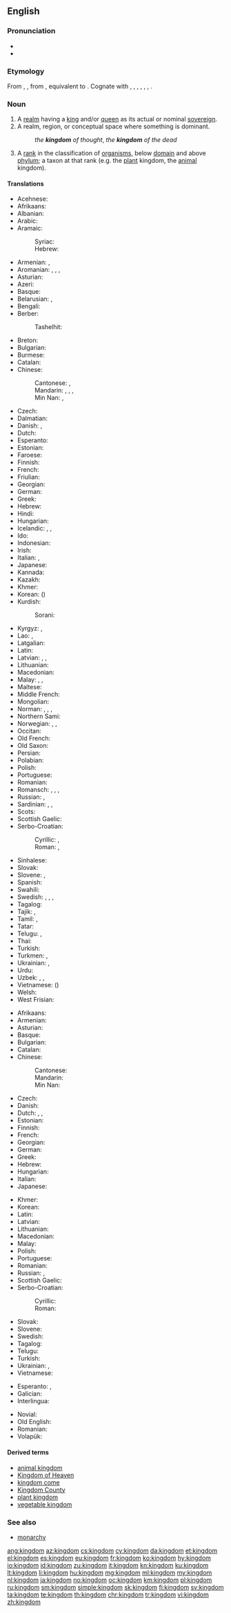 ==English==
{{wikipedia|mul=monarchy|kingdom (biology)}}

===Pronunciation===
* {{IPA|/ˈkɪŋdəm/|lang=en}}
* {{audio|en-us-kingdom.ogg|Audio (US)|lang=en}}

===Etymology===
From {{etyl|enm|en}} {{m|enm|kingdom}}, {{m|enm|kyngdom}}, from {{etyl|ang|en}} {{m|ang|cyningdōm}}, equivalent to {{suffix|king|dom|lang=en}}. Cognate with {{etyl|sco|-}} {{m|sco|kingdom}}, {{etyl|fy|-}} {{m|fy|keuningdom}}, {{etyl|nl|-}} {{m|nl|koningdom}}, {{etyl|de|-}} {{m|de|Königtum}}, {{etyl|da|-}} {{m|da|kongedømme}}, {{etyl|sv|-}} {{m|sv|kungadöme}}, {{etyl|is|-}} {{m|is|konungdómur}}.

===Noun===
{{en-noun}}

# A [[realm]] having a [[king]] and/or [[queen]] as its actual or nominal [[sovereign]].
# A realm, region, or conceptual space where something is dominant.
#: ''the '''kingdom''' of thought'', ''the '''kingdom''' of the dead''
# {{label|en|taxonomy}} A [[rank]] in the classification of [[organism]]s, below [[domain]] and above [[phylum]]; a taxon at that rank (e.g. the [[plant]] kingdom, the [[animal]] kingdom).

====Translations====
{{trans-top|nation having as supreme ruler a king and/or queen}}
* Acehnese: {{t|ace|keurajeuën}}
* Afrikaans: {{t|af|koninkryk}}
* Albanian: {{t+|sq|mbretëri|f}}
* Arabic: {{t|ar|مَمْلَكَة|f}}
* Aramaic:
*: Syriac: {{t|arc|ܡܠܟܘܬܐ|f|tr=malkūtā’|sc=Syrc}}
*: Hebrew: {{t|arc|מלכותא|f|tr=malkūtā’|sc=Hebr}}
* Armenian: {{t+|hy|թագավորություն}}, {{t|hy|արքայություն}}
* Aromanian: {{t|rup|vãsilii|f}}, {{t|rup|amirãrilji|f}}, {{t|rup|duvleti|f}}, {{t|rup|crat|n}}
* Asturian: {{t|ast|reinu|m}}
* Azeri: {{t+|az|krallıq}}
* Basque: {{t|eu|erreinu}}
* Belarusian: {{t|be|карале́ўства|n|sc=Cyrl}}, {{t|be|ца́рства|n|sc=Cyrl}}
* Bengali: {{t|bn|রাজ্য|tr=rajyô|sc=Beng}}
* Berber:
*: Tashelhit: {{t|shi|tagldit|f}}
* Breton: {{t+|br|rouantelezh|f}}
* Bulgarian: {{t|bg|кра́лство|n|sc=Cyrl}}
* Burmese: {{t|my|နိုင်ငံတော်သည်|sc=Mymr}}
* Catalan: {{t|ca|regne|m}}
* Chinese:
*: Cantonese: {{t|yue|王國|sc=Hani}}, {{t|yue|王国|tr=wong4 gwok3|sc=Hani}}
*: Mandarin: {{t+|cmn|王國|sc=Hani}}, {{t+|cmn|王国|tr=wángguó|sc=Hani}}, {{t+|cmn|君主國|sc=Hani}}, {{t+|cmn|君主国|tr=jūnzhǔguó|sc=Hani}}
*: Min Nan: {{t+|nan|王國|sc=Hani}}, {{t|nan|王国|tr=ông-kok|sc=Hani}}
* Czech: {{t+|cs|království|n}}
* Dalmatian: {{t|dlm|raigno|m}}
* Danish: {{t+|da|kongerige|n}}, {{t|da|kongedømme|n}}
* Dutch: {{t+|nl|koninkrijk|n}}
* Esperanto: {{t|eo|reĝlando}}
* Estonian: {{t+|et|kuningriik}}
* Faroese: {{t|fo|kongsríki|n}}
* Finnish: {{t+|fi|kuningaskunta}}
* French: {{t+|fr|royaume|m}}
* Friulian: {{t|fur|ream|m}}
* Georgian: {{t|ka|სამეფო|sc=Geor}}
* German: {{t+|de|Königreich|n}}
* Greek: {{t+|el|βασίλειο|n}}
* Hebrew: {{t|he|מַמְלָכָה|f|tr=mamlakhá|sc=Hebr}}
* Hindi: {{t|hi|राज्य|m|sc=Deva}}
* Hungarian: {{t+|hu|királyság}}
* Icelandic: {{t|is|konungsríki|n}}, {{t|is|konungsdæmi|n}}, {{t|is|konungsveldi|n}}
* Ido: {{t+|io|rejio}}
* Indonesian: {{t+|id|kerajaan}}
* Irish: {{t|ga|ríocht|f}}
* Italian: {{t+|it|regno|m}}, {{t|it|reame|m}}
* Japanese: {{t+|ja|王国|tr=おうこく, ōkoku|sc=Jpan}}
* Kannada: {{t+|kn|ರಾಜ್ಯ}}
* Kazakh: {{t|kk|корольдік|sc=Cyrl}}
* Khmer: {{t|km|ព្រះរាជាណាចក្រ|tr=preah riechie naa chak|sc=Khmr}}
* Korean: {{t+|ko|왕국|sc=Kore}} ({{t+|ko|王國|sc=Kore}})
* Kurdish:
*: Sorani: {{t+|ku|مه‌مله‌که‌ت|sc=ku-Arab}}
{{trans-mid}}
* Kyrgyz: {{t|ky|королевство|sc=Cyrl}}, {{t|ky|падышалык|sc=Cyrl}}
* Lao: {{t|lo|ພະຣາຊອານາຈັກ|sc=Laoo}}, {{t|lo|ອານາຈັກ|sc=Laoo}}
* Latgalian: {{t|ltg|kieneste|f}}
* Latin: {{t+|la|rēgnum|n}}
* Latvian: {{t|lv|karaliste|f}}, {{t|lv|valstība|f}}, {{t|lv|valstība|f}}
* Lithuanian: {{t+|lt|karalystė|f}}
* Macedonian: {{t|mk|кра́лство|n}}
* Malay: {{t+|ms|kerajaan}}, {{t|ms|kedatuan}}, {{t|ms|mamlakat}}
* Maltese: {{t|mt|renju}}
* Middle French: {{t|frm|royaulme|m}}
* Mongolian: {{t|mn|вант улс|sc=Cyrl}}
* Norman: {{t|nrf|rouoyaume|m}} {{qualifier|Jersey}}, {{t|nrf|reyoume|m}} {{qualifier|continental Normandy}}, {{t|nrf|rouoyanme|m}} {{qualifier|Guernsey}}, {{t|nrf|royaûme|m}} {{qualifier|Guernsey}}
* Northern Sami: {{t|se|gonagasriika}}
* Norwegian: {{t+|no|kongerike|n}}, {{t+|no|kongedømme|n}}, {{t|no|kongeriket}}
* Occitan: {{t+|oc|reialme|m}}
* Old French: {{t|fro|reaume|m}}
* Old Saxon: {{t|osx|kuningdom}}
* Persian: {{t+|fa|پادشاهی|tr=pâdešâhi|sc=fa-Arab}}
* Polabian: {{t|pox|ťenądztwü|n}}
* Polish: {{t+|pl|królestwo|n}}
* Portuguese: {{t+|pt|reino|m}}
* Romanian: {{t+|ro|regat|n}}
* Romansch: {{t|rm|reginavel|m}}, {{t|rm|reginam|m}}, {{t|rm|raginam|m}}, {{t|rm|reginom|m}}
* Russian: {{t+|ru|короле́вство|n}}, {{t+|ru|ца́рство|n}} {{qualifier|tsardom}}
* Sardinian: {{t|sc|regnu}}, {{t|sc|aregnu}}, {{t|sc|rennu}}
* Scots: {{t|sco|kinrick}}
* Scottish Gaelic: {{t|gd|rìoghachd|f}}
* Serbo-Croatian:
*: Cyrillic: {{t|sh|краљевство|n}}, {{t|sh|краљевина|f}}
*: Roman: {{t+|sh|kraljevstvo|n}}, {{t+|sh|kraljevina|f}}
* Sinhalese: {{t|si|රාජ්යය|sc=Sinh}}
* Slovak: {{t|sk|kráľovstvo|n}}
* Slovene: {{t+|sl|kraljevina|f}}, {{t+|sl|kraljestvo|n}}
* Spanish: {{t+|es|reino|m}}
* Swahili: {{t|sw|ufalme}}
* Swedish: {{t+|sv|kungarike|n}}, {{t+|sv|konungarike|n}}, {{t+|sv|kungadöme|n}}, {{t|sv|konungadöme|n}}
* Tagalog: {{t|tl|kaharian}}
* Tajik: {{t|tg|подшоҳӣ|sc=Cyrl}}, {{t|tg|подишоҳӣ|sc=Cyrl}}
* Tamil: {{t+|ta|இராஜ்யம்|sc=Taml}}, {{t+|ta|அரசு|sc=Taml}}
* Tatar: {{t+|tt|патшалык}}
* Telugu: {{t+|te|సామ్రాజ్యము}}, {{t+|te|రాజ్యము}}
* Thai: {{t+|th|อาณาจักร|tr=aanaa jàk|sc=Thai}}
* Turkish: {{t+|tr|krallık}}
* Turkmen: {{t|tk|şalyk}}, {{t|tk|patyşalyk}}
* Ukrainian: {{t+|uk|королі́вство|n}}, {{t+|uk|ца́рство|n}}
* Urdu: {{t|ur|بادشاہی|f|tr=bādaśāhī|sc=ur-Arab}}
* Uzbek: {{t+|uz|qirollik}}, {{t+|uz|podsholik}}, {{t+|uz|podshohlik}}
* Vietnamese: {{t+|vi|vương quốc}} ({{t|vi|王國}})
* Welsh: {{t+|cy|teyrnas|f}}
* West Frisian: {{t|fy|keninkryk}}
{{trans-bottom}}

{{trans-top|taxonomic division, below Domain and above Phylum}}
* Afrikaans: {{t|af|koninkryk}}
* Armenian: {{t+|hy|թագավորություն|sc=Armn}}
* Asturian: {{t|ast|reinu|m}}
* Basque: {{t|eu|erreinu}}
* Bulgarian: {{t+|bg|ца́рство|n}}
* Catalan: {{t|ca|regne|m}}
* Chinese:
*: Cantonese: {{t|yue|界|tr=gaai3|sc=Hani}}
*: Mandarin: {{t+|cmn|界|tr=jiè|sc=Hani}}
*: Min Nan: {{t|nan|界|tr=kài|sc=Hani}}
* Czech: {{t+|cs|říše|f}}
* Danish: {{t|da|rige|n}}
* Dutch: {{t+|nl|rijk|n}}, {{t|nl|plantenrijk|n}}, {{t|nl|dierenrijk|n}}
* Estonian: {{t+|et|riik}}
* Finnish: {{t+|fi|kunta}}
* French: {{t+|fr|règne|m}}
* Georgian: {{t|ka|სამეფო|sc=Geor}}
* German: {{t+|de|Reich|n}}
* Greek: {{t+|el|βασίλειο|n}}
* Hebrew: {{t|he|ממלכה|f|tr=mamlakha|sc=Hebr}}
* Hungarian: {{t+|hu|világ|alt=-világ}}
* Italian: {{t+|it|regno|m}}
* Japanese: {{t+|ja|界|tr=かい, kai|sc=Jpan}}
{{trans-mid}}
* Khmer: {{t|km|រជ្ជៈ|tr=raj jak|sc=Khmr}}
* Korean: {{t+|ko|계|sc=Kore}}
* Latin: {{t+|la|rēgnum|n}}
* Latvian: {{t+|lv|valsts|f}}
* Lithuanian: {{t+|lt|karalystė|f}}
* Macedonian: {{t|mk|ца́рство|n}}
* Malay: {{t+|ms|alam}}
* Polish: {{t+|pl|królestwo|n}}
* Portuguese: {{t+|pt|reino|m}}
* Romanian: {{t+|ro|regn|n}}
* Russian: {{t+|ru|ца́рство|n}}, {{t+|ru|мир|m}}
* Scottish Gaelic: {{t|gd|rìoghachd|f}}
* Serbo-Croatian:
*: Cyrillic: {{t|sh|царство|n}}
*: Roman: {{t+|sh|carstvo|n}}
* Slovak: {{t|sk|ríša|f}}
* Slovene: {{t+|sl|kraljestvo|n}}
* Swedish: {{t+|sv|rike|n}}
* Tagalog: {{t|tl|anyuhay}}
* Telugu: {{t+|te|రాజ్యము}}
* Turkish: {{t+|tr|alem}}
* Ukrainian: {{t+|uk|ца́рство|n}}, {{t+|uk|світ|m}}
* Vietnamese: {{t+|vi|giới}}
{{trans-bottom}}

{{checktrans-top}}
* Esperanto: {{t-check|eo|regno}}, {{t-check|eo|reĝlando}}
* Galician: {{t-check|gl|reino|m}}
* Interlingua: {{t-check|ia|regno}}
{{trans-mid}}
* Novial: {{t-check|nov|regia}}
* Old English: {{t-check|ang|rīce|n}}
* Romanian: {{t-check|ro|regat|n}}
* Volapük: {{t-check|vo|regän}}
{{trans-bottom}}

====Derived terms====
* [[animal kingdom]]
* [[Kingdom of Heaven]]
* [[kingdom come]]
* [[Kingdom County]]
* [[plant kingdom]]
* [[vegetable kingdom]]

===See also===
* [[monarchy]]

[[ang:kingdom]]
[[az:kingdom]]
[[cs:kingdom]]
[[cy:kingdom]]
[[da:kingdom]]
[[et:kingdom]]
[[el:kingdom]]
[[es:kingdom]]
[[eu:kingdom]]
[[fr:kingdom]]
[[ko:kingdom]]
[[hy:kingdom]]
[[io:kingdom]]
[[id:kingdom]]
[[zu:kingdom]]
[[it:kingdom]]
[[kn:kingdom]]
[[ku:kingdom]]
[[lt:kingdom]]
[[li:kingdom]]
[[hu:kingdom]]
[[mg:kingdom]]
[[ml:kingdom]]
[[my:kingdom]]
[[nl:kingdom]]
[[ja:kingdom]]
[[no:kingdom]]
[[oc:kingdom]]
[[km:kingdom]]
[[pl:kingdom]]
[[ru:kingdom]]
[[sm:kingdom]]
[[simple:kingdom]]
[[sk:kingdom]]
[[fi:kingdom]]
[[sv:kingdom]]
[[ta:kingdom]]
[[te:kingdom]]
[[th:kingdom]]
[[chr:kingdom]]
[[tr:kingdom]]
[[vi:kingdom]]
[[zh:kingdom]]